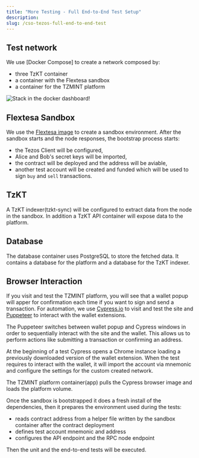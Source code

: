 ```yaml
---
title: "More Testing - Full End-to-End Test Setup"
description: 
slug: /cso-tezos-full-end-to-end-test
---
```


## Test network

We use [Docker Compose] to create a network composed by:

- three TzKT container
- a container with the Flextesa sandbox
- a container for the TZMINT platform

![Stack in the docker dashboard!](./images/stack-docker-dashboard.png)

## Flextesa Sandbox

We use the [Flextesa image](https://hub.docker.com/r/tqtezos/flextesa/tags?page=1&ordering=last_updated) to create a sandbox environment. After the sandbox starts and the node responses, the bootstrap process starts:

- the Tezos Client will be configured,
- Alice and Bob's secret keys will be imported,
- the contract will be deployed and the address will be aviable,
- another test account will be created and funded which will be used to sign `buy` and `sell` transactions.

## TzKT

A TzKT indexer(tzkt-sync) will be configured to extract data from the node in the sandbox.  In addition a TzKT API container will expose data to the platform.

## Database

The database container uses PostgreSQL to store the fetched data. It contains a database for the platform and a database for the TzKT indexer.

## Browser Interaction

If you visit and test the TZMINT platform, you will see that a wallet popup will apper for confirmation each time if you want to sign and send a transaction. For automation, we use [Cypress.io](https://github.com/cypress-io/cypress) to visit and test the site and [Puppeteer](https://github.com/puppeteer/puppeteer) to interact with the wallet extensions.

The Puppeteer switches between wallet popup and Cypress windows in order to sequentially interact with the site and the wallet. This allows us to perform actions like submitting a transaction or confirming an address.

At the beginning of a test Cypress opens a Chrome instance loading a previously downloaded version of the wallet extension. When the test requires to interact with the wallet, it will import the account via mnemonic and configure the settings for the custom created network.

The TZMINT platform container(app) pulls the Cypress browser image and loads the platform volume.

Once the sandbox is bootstrapped it does a fresh install of the dependencies, then it prepares the environment used during the tests:

- reads contract address from a helper file written by the sandbox container after the contract deployment
- defines test account mnemonic and address
- configures the API endpoint and the RPC node endpoint

Then the unit and the end-to-end tests will be executed.
